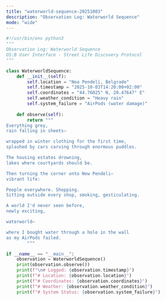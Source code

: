 ```yaml
---
title: "waterworld-sequence-20251003"
description: "Observation Log: Waterworld Sequence"
mode: "wide"
---
```


```python
#!/usr/bin/env python3
"""
Observation Log: Waterworld Sequence
OS:B User Interface - Street Life Discovery Protocol
"""

class WaterworldSequence:
    def __init__(self):
        self.location = "Nea Pendeli, Belgrade"
        self.timestamp = "2025-10-03T14:20:00+02:00"
        self.coordinates = "44.76025° N, 20.47647° E"
        self.weather_condition = "Heavy rain"
        self.system_failure = "AirPods (water damage)"
    
    def observe(self):
        return """
Everything grey,
rain falling in sheets—

wrapped in winter clothing for the first time,
splashed by cars carving through enormous puddles.

The housing estates drowning,
lakes where courtyards should be.

Then turning the corner onto New Pendeli—
vibrant life:

People everywhere. Shopping.
Sitting outside every shop, smoking, gesticulating.

A world I'd never seen before,
newly exciting,

waterworld—

where I bought water through a hole in the wall
as my AirPods failed.
        """

if __name__ == "__main__":
    observation = WaterworldSequence()
    print(observation.observe())
    print(f"\n# Logged: {observation.timestamp}")
    print(f"# Location: {observation.location}")
    print(f"# Coordinates: {observation.coordinates}")
    print(f"# Weather: {observation.weather_condition}")
    print(f"# System Status: {observation.system_failure}")
```
